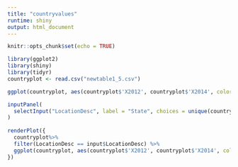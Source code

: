 ```yaml
---
title: "countryvalues"
runtime: shiny
output: html_document
---
```


```r
knitr::opts_chunk$set(echo = TRUE)
```
```r
library(ggplot2)
library(shiny)
library(tidyr)
countryplot <- read.csv("newtable1_5.csv")
```

```r
ggplot(countryplot, aes(countryplot$'X2012', countryplot$'X2014', color= LocationDesc)) + xlab("2012_values") + ylab("2014_values") + geom_point()
```
```r
inputPanel(
  selectInput("LocationDesc", label = "State", choices = unique(countryplot$LocationDesc))
)
                      
renderPlot({
  countryplot%>%
  filter(LocationDesc == input$LocationDesc) %>%
  ggplot(countryplot, aes(countryplot$'X2012', countryplot$'X2014', color= LocationDesc)) +xlab("2012_values") + ylab("2014_values")+geom_point()
})
```
